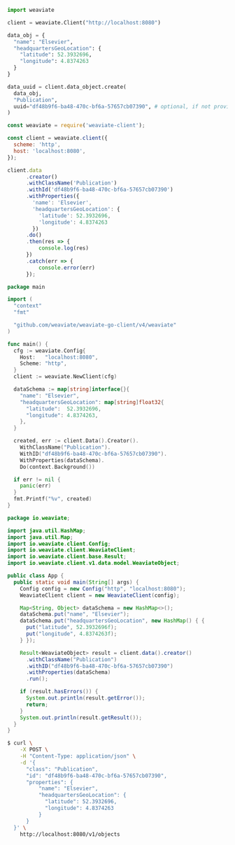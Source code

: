 
<Tabs groupId="languages">
<TabItem value="py" label="Python">

```python
import weaviate

client = weaviate.Client("http://localhost:8080")

data_obj = {
  "name": "Elsevier",
  "headquartersGeoLocation": {
    "latitude": 52.3932696,
    "longitude": 4.8374263
  }
}

data_uuid = client.data_object.create(
  data_obj,
  "Publication",
  uuid="df48b9f6-ba48-470c-bf6a-57657cb07390", # optional, if not provided, one is going to be generated
)
```

</TabItem>
<TabItem value="js" label="JavaScript">

```js
const weaviate = require('weaviate-client');

const client = weaviate.client({
  scheme: 'http',
  host: 'localhost:8080',
});

client.data
      .creator()
      .withClassName('Publication')
      .withId('df48b9f6-ba48-470c-bf6a-57657cb07390')
      .withProperties({
        'name': 'Elsevier',
        'headquartersGeoLocation': {
          'latitude': 52.3932696,
          'longitude': 4.8374263
        })
      .do()
      .then(res => {
          console.log(res)
      })
      .catch(err => {
          console.error(err)
      });
```

</TabItem>
<TabItem value="go" label="Go">

```go
package main

import (
  "context"
  "fmt"

  "github.com/weaviate/weaviate-go-client/v4/weaviate"
)

func main() {
  cfg := weaviate.Config{
    Host:   "localhost:8080",
    Scheme: "http",
  }
  client := weaviate.NewClient(cfg)

  dataSchema := map[string]interface{}{
    "name": "Elsevier",
    "headquartersGeoLocation": map[string]float32{
      "latitude":  52.3932696,
      "longitude": 4.8374263,
    },
  }

  created, err := client.Data().Creator().
    WithClassName("Publication").
    WithID("df48b9f6-ba48-470c-bf6a-57657cb07390").
    WithProperties(dataSchema).
    Do(context.Background())

  if err != nil {
    panic(err)
  }
  fmt.Printf("%v", created)
}
```

</TabItem>
<TabItem value="java" label="Java">

```java
package io.weaviate;

import java.util.HashMap;
import java.util.Map;
import io.weaviate.client.Config;
import io.weaviate.client.WeaviateClient;
import io.weaviate.client.base.Result;
import io.weaviate.client.v1.data.model.WeaviateObject;

public class App {
  public static void main(String[] args) {
    Config config = new Config("http", "localhost:8080");
    WeaviateClient client = new WeaviateClient(config);

    Map<String, Object> dataSchema = new HashMap<>();
    dataSchema.put("name", "Elsevier");
    dataSchema.put("headquartersGeoLocation", new HashMap() { {
      put("latitude", 52.3932696f);
      put("longitude", 4.8374263f);
    } });

    Result<WeaviateObject> result = client.data().creator()
      .withClassName("Publication")
      .withID("df48b9f6-ba48-470c-bf6a-57657cb07390")
      .withProperties(dataSchema)
      .run();

    if (result.hasErrors()) {
      System.out.println(result.getError());
      return;
    }
    System.out.println(result.getResult());
  }
}
```

</TabItem>
<TabItem value="curl" label="Curl">

```bash
$ curl \
    -X POST \
    -H "Content-Type: application/json" \
    -d '{
      "class": "Publication",
      "id": "df48b9f6-ba48-470c-bf6a-57657cb07390",
      "properties": {
          "name": "Elsevier",
          "headquartersGeoLocation": {
            "latitude": 52.3932696,
            "longitude": 4.8374263
          }
      }
  }' \
    http://localhost:8080/v1/objects
```

</TabItem>
</Tabs>
